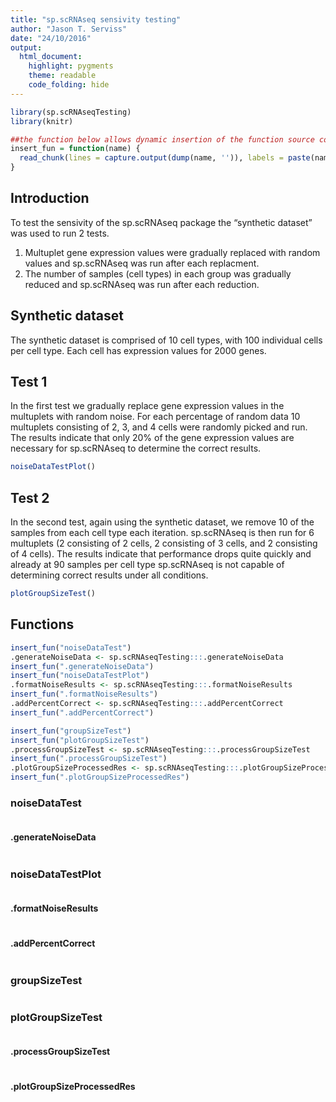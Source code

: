 ```yaml
---
title: "sp.scRNAseq sensivity testing"
author: "Jason T. Serviss"
date: "24/10/2016"
output:
  html_document:
    highlight: pygments
    theme: readable
    code_folding: hide
---
```


```r
library(sp.scRNAseqTesting)
library(knitr)

##the function below allows dynamic insertion of the function source code 
insert_fun = function(name) {
  read_chunk(lines = capture.output(dump(name, '')), labels = paste(name, 'source', sep = '-'))
}
```

## Introduction
To test the sensivity of the sp.scRNAseq package the "synthetic dataset" was used to run 2 tests. 

1. Multuplet gene expression values were gradually replaced with random values and sp.scRNAseq was run after each replacment.
2. The number of samples (cell types) in each group was gradually reduced and sp.scRNAseq was run after each reduction.

## Synthetic dataset
The synthetic dataset is comprised of 10 cell types, with 100 individual cells per cell type. Each cell has expression values for 2000 genes.

## Test 1

In the first test we gradually replace gene expression values in the multuplets with random noise. For each percentage of random data 10 multuplets consisting of 2, 3, and 4 cells were randomly picked and run. The results indicate that only 20% of the gene expression values are necessary for sp.scRNAseq to determine the correct results.

```r
noiseDataTestPlot()
```

## Test 2
In the second test, again using the synthetic dataset, we remove 10 of the samples from each cell type each iteration. sp.scRNAseq is then run for 6 multuplets (2 consisting of 2 cells, 2 consisting of 3 cells, and 2 consisting of 4 cells). The results indicate that performance drops quite quickly and already at 90 samples per cell type sp.scRNAseq is not capable of determining correct results under all conditions.

```r
plotGroupSizeTest()
```

## Functions {.tabset}

```r
insert_fun("noiseDataTest")
.generateNoiseData <- sp.scRNAseqTesting:::.generateNoiseData
insert_fun(".generateNoiseData")
insert_fun("noiseDataTestPlot")
.formatNoiseResults <- sp.scRNAseqTesting:::.formatNoiseResults
insert_fun(".formatNoiseResults")
.addPercentCorrect <- sp.scRNAseqTesting:::.addPercentCorrect
insert_fun(".addPercentCorrect")

insert_fun("groupSizeTest")
insert_fun("plotGroupSizeTest")
.processGroupSizeTest <- sp.scRNAseqTesting:::.processGroupSizeTest
insert_fun(".processGroupSizeTest")
.plotGroupSizeProcessedRes <- sp.scRNAseqTesting:::.plotGroupSizeProcessedRes
insert_fun(".plotGroupSizeProcessedRes")

```


### noiseDataTest
```r
```

#### .generateNoiseData
```r
```

### noiseDataTestPlot
```r
```

#### .formatNoiseResults
```r
```

#### .addPercentCorrect
```r
```

### groupSizeTest
```r
```

### plotGroupSizeTest
```r
```

#### .processGroupSizeTest
```r
```

#### .plotGroupSizeProcessedRes
```r
```


#
<br></br><br></br><br></br><br></br>


